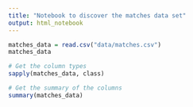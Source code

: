 ```yaml
---
title: "Notebook to discover the matches data set"
output: html_notebook
---
```

```r

matches_data = read.csv("data/matches.csv")
matches_data

```

```r

# Get the column types
sapply(matches_data, class)

# Get the summary of the columns
summary(matches_data)

```